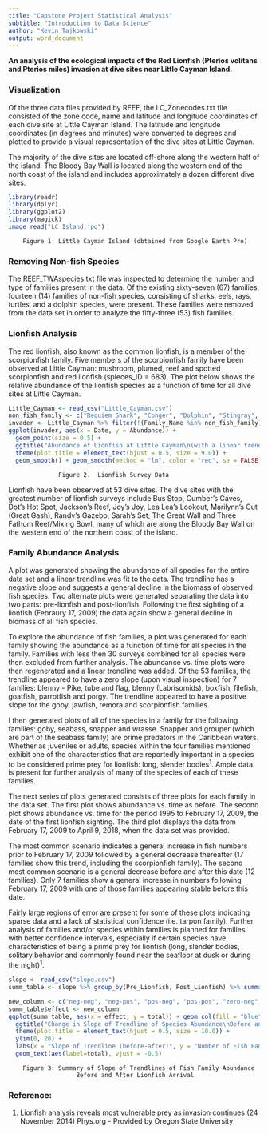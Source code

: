 ```yaml
---
title: "Capstone Project Statistical Analysis"
subtitle: "Introduction to Data Science"
author: "Kevin Tajkowski"
output: word_document
---
```


**An analysis of the ecological impacts of the Red Lionfish (Pterios volitans and Pterios miles) invasion at dive sites near Little Cayman Island.**  


### Visualization
Of the three data files provided by REEF, the LC_Zonecodes.txt file consisted of the zone code, name and latitude and longitude coordinates of each dive site at Little Cayman Island.  The latitude and longitude coordinates (in degrees and minutes) were converted to degrees and plotted to provide a visual representation of the dive sites at Little Cayman.

The majority of the dive sites are located off-shore along the western half of the island.  The Bloody Bay Wall is located along the western end of the north coast of the island and includes approximately a dozen different dive sites.


```r
library(readr)
library(dplyr)
library(ggplot2)
library(magick)
image_read("LC_Island.jpg")
```

        Figure 1. Little Cayman Island (obtained from Google Earth Pro)



### Removing Non-fish Species
The REEF_TWAspecies.txt file was inspected to determine the number and type of families present in the data.  Of the existing sixty-seven (67) families, fourteen (14) families of non-fish species, consisting of sharks, eels, rays, turtles, and a dolphin species, were present.  These families were removed from the data set in order to analyze the fifty-three (53) fish families.


### Lionfish Analysis
The red lionfish, also known as the common lionfish, is a member of the scorpionfish family.  Five members of the scorpionfish family have been observed at Little Cayman: mushroom, plumed, reef and spotted scorpionfish and red lionfish (spieces_ID = 683).  The plot below shows the relative abundance of the lionfish species as a function of time for all dive sites at Little Cayman.


```r
Little_Cayman <- read_csv("Little_Cayman.csv")
non_fish_family <- c("Requiem Shark", "Conger", "Dolphin", "Stingray", "Manta", "Moray", "Eagle Ray", "Snake Eel", "Carpet Shark", "Hammerhead Shark", "Electric Ray", "Round Stingrays", "Sea Turtles", "#N/A")
invader <- Little_Cayman %>% filter(!(Family_Name %in% non_fish_family)) %>% filter(Species_ID == 683)
ggplot(invader, aes(x = Date, y = Abundance)) +
  geom_point(size = 0.5) +
  ggtitle("Abundance of Lionfish at Little Cayman\n(with a linear trendline)") +
  theme(plot.title = element_text(hjust = 0.5, size = 9.0)) +
  geom_smooth() + geom_smooth(method = "lm", color = "red", se = FALSE)

```

                  Figure 2.  Lionfish Survey Data



Lionfish have been observed at 53 dive sites.  The dive sites with the greatest number of lionfish surveys include Bus Stop, Cumber's Caves, Dot's Hot Spot, Jackson's Reef, Joy's Joy, Lea Lea's Lookout, Marilynn's Cut (Great Gash), Randy's Gazebo, Sarah's Set, The Great Wall and Three Fathom Reef/Mixing Bowl, many of which are along the Bloody Bay Wall on the western end of the northern coast of the island.

### Family Abundance Analysis
A plot was generated showing the abundance of all species for the entire data set and a linear trendline was fit to the data.  The trendline has a negative slope and suggests a general decline in the biomass of observed fish species.  Two alternate plots were generated separating the data into two parts: pre-lionfish and post-lionfish.  Following the first sighting of a lionfish (Febraury 17, 2009) the data again show a general decline in biomass of all fish species.

To explore the abundance of fish families, a plot was generated for each family showing the abundance as a function of time for all species in the family. Families with less then 30 surveys combined for all species were then excluded from further analysis.  The abundance vs. time plots were then regenerated and a linear trendline was added.  Of the 53 families, the trendline appeared to have a zero slope (upon visual inspection) for 7 families: blenny - Pike, tube and flag, blenny (Labrisomids), boxfish, filefish, goatfish, parrotfish and porgy.  The trendline appeared to have a positive slope for the goby, jawfish, remora and scorpionfish families.

I then generated plots of all of the species in a family for the following families: goby, seabass, snapper and wrasse.  Snapper and grouper (which are part of the seabass family) are prime predators in the Caribbean waters. Whether as juveniles or adults, species within the four families mentioned exhibit one of the characteristics that are reportedly important in a species to be considered prime prey for lionfish: long, slender bodies^1^.  Ample data is present for further analysis of many of the species of each of these families.

The next series of plots generated consists of three plots for each family in the data set.  The first plot shows abundance vs. time as before.  The second plot shows abundance vs. time for the period 1995 to February 17, 2009, the date of the first lionfish sighting.  The third plot displays the data from February 17, 2009 to April 9, 2018, when the data set was provided.

The most common scenario indicates a general increase in fish numbers prior to February 17, 2009 followed by a general decrease thereafter (17 families show this trend, including the scorpionfish family).  The second most common scenario is a general decrease before and after this date (12 families).  Only 7 families show a general increase in numbers following February 17, 2009 with one of those families appearing stable before this date.

Fairly large regions of error are present for some of these plots indicating sparse data and a lack of statistical confidence (i.e. tarpon family).  Further analysis of families and/or species within families is planned for families with better confidence intervals, especially if certain species have characteristics of being a prime prey for lionfish (long, slender bodies, solitary behavior and commonly found near the seafloor at dusk or during the night)^1^.

```r
slope <- read_csv("slope.csv")
summ_table <- slope %>% group_by(Pre_Lionfish, Post_Lionfish) %>% summarize(total = n())

new_column <- c("neg-neg", "neg-pos", "pos-neg", "pos-pos", "zero-neg", "zero-pos")
summ_table$effect <- new_column
ggplot(summ_table, aes(x = effect, y = total)) + geom_col(fill = "blue") +
  ggtitle("Change in Slope of Trendline of Species Abundance\nBefore and After Lionfish") +
  theme(plot.title = element_text(hjust = 0.5, size = 10.0)) +
  ylim(0, 20) +
  labs(x = "Slope of Trendline (before-after)", y = "Number of Fish Families") +
  geom_text(aes(label=total), vjust = -0.5)
```

        Figure 3: Summary of Slope of Trendlines of Fish Family Abundance
                       Before and After Lionfish Arrival

### Reference:
1) Lionfish analysis reveals most vulnerable prey as invasion continues (24 November 2014) Phys.org - Provided by Oregon State University


